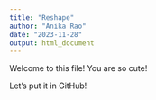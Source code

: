 ```yaml
---
title: "Reshape"
author: "Anika Rao"
date: "2023-11-28"
output: html_document
---
```


Welcome to this file!
You are so cute!



Let's put it in GitHub!
